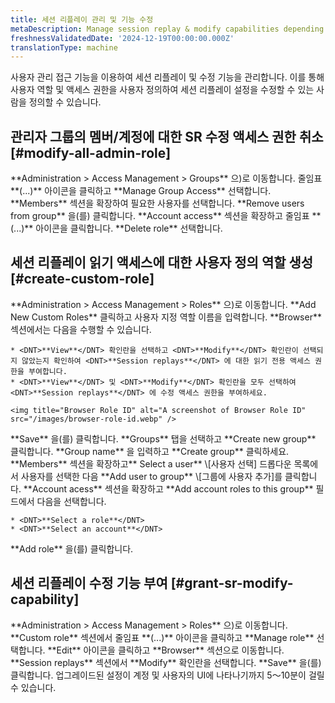 ```yaml
---
title: 세션 리플레이 관리 및 기능 수정
metaDescription: Manage session replay & modify capabilities depending on the role
freshnessValidatedDate: '2024-12-19T00:00:00.000Z'
translationType: machine
---
```


사용자 관리 접근 기능을 이용하여 세션 리플레이 및 수정 기능을 관리합니다. 이를 통해 사용자 역할 및 액세스 권한을 사용자 정의하여 세션 리플레이 설정을 수정할 수 있는 사람을 정의할 수 있습니다.

## 관리자 그룹의 멤버/계정에 대한 SR 수정 액세스 권한 취소 [#modify-all-admin-role]

<Steps>
  <Step>
    <DNT>**Administration &gt; Access Management &gt; Groups**</DNT> 으)로 이동합니다.
  </Step>

  <Step>
    줄임표 **(...)** 아이콘을 클릭하고 <DNT>**Manage Group Access**</DNT> 선택합니다.
  </Step>

  <Step>
    <DNT>**Members**</DNT> 섹션을 확장하여 필요한 사용자를 선택합니다.
  </Step>

  <Step>
    <DNT>**Remove users from group**</DNT> 을(를) 클릭합니다.
  </Step>

  <Step>
    <DNT>**Account access**</DNT> 섹션을 확장하고 줄임표 **(...)** 아이콘을 클릭합니다.
  </Step>

  <Step>
    <DNT>**Delete role**</DNT> 선택합니다.
  </Step>
</Steps>

## 세션 리플레이 읽기 액세스에 대한 사용자 정의 역할 생성 [#create-custom-role]

<Steps>
  <Step>
    <DNT>**Administration &gt; Access Management &gt; Roles**</DNT> 으)로 이동합니다.
  </Step>

  <Step>
    <DNT>**Add New Custom Roles**</DNT> 클릭하고 사용자 지정 역할 이름을 입력합니다.
  </Step>

  <Step>
    <DNT>**Browser**</DNT> 섹션에서는 다음을 수행할 수 있습니다.

    * <DNT>**View**</DNT> 확인란을 선택하고 <DNT>**Modify**</DNT> 확인란이 선택되지 않았는지 확인하여 <DNT>**Session replays**</DNT> 에 대한 읽기 전용 액세스 권한을 부여합니다.
    * <DNT>**View**</DNT> 및 <DNT>**Modify**</DNT> 확인란을 모두 선택하여 <DNT>**Session replays**</DNT> 에 수정 액세스 권한을 부여하세요.

    <img title="Browser Role ID" alt="A screenshot of Browser Role ID" src="/images/browser-role-id.webp" />
  </Step>

  <Step>
    <DNT>**Save**</DNT> 을(를) 클릭합니다.
  </Step>

  <Step>
    <DNT>**Groups**</DNT> 탭을 선택하고 <DNT>**Create new group**</DNT> 클릭합니다.
  </Step>

  <Step>
    <DNT>**Group name**</DNT> 을 입력하고 <DNT>**Create group**</DNT> 클릭하세요.
  </Step>

  <Step>
    <DNT>**Members**</DNT> 섹션을 확장하고** Select a user** \[사용자 선택] 드롭다운 목록에서 사용자를 선택한 다음 **Add user to group** \[그룹에 사용자 추가]를 클릭합니다.
  </Step>

  <Step>
    <DNT>**Account acess**</DNT> 섹션을 확장하고 <DNT>**Add account roles to this group**</DNT> 필드에서 다음을 선택합니다.

    * <DNT>**Select a role**</DNT>
    * <DNT>**Select an account**</DNT>
  </Step>

  <Step>
    <DNT>**Add role**</DNT> 을(를) 클릭합니다.
  </Step>
</Steps>

## 세션 리플레이 수정 기능 부여 [#grant-sr-modify-capability]

<Steps>
  <Step>
    <DNT>**Administration &gt; Access Management &gt; Roles**</DNT> 으)로 이동합니다.
  </Step>

  <Step>
    <DNT>**Custom role**</DNT> 섹션에서 줄임표 **(...)** 아이콘을 클릭하고 <DNT>**Manage role**</DNT> 선택합니다.
  </Step>

  <Step>
    <DNT>**Edit**</DNT> 아이콘을 클릭하고 <DNT>**Browser**</DNT> 섹션으로 이동합니다.
  </Step>

  <Step>
    <DNT>**Session replays**</DNT> 섹션에서 <DNT>**Modify**</DNT> 확인란을 선택합니다.
  </Step>

  <Step>
    <DNT>**Save**</DNT> 을(를) 클릭합니다.
  </Step>
</Steps>

<Callout variant="important">
  업그레이드된 설정이 계정 및 사용자의 UI에 나타나기까지 5〜10분이 걸릴 수 있습니다.
</Callout>